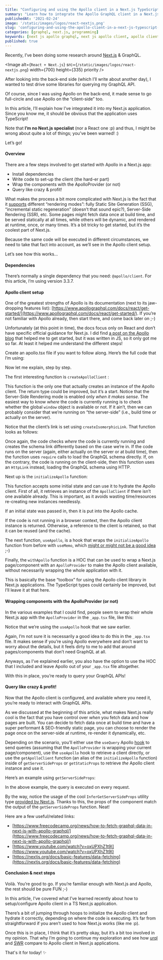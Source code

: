 ```yaml
---
title: "Configuring and using the Apollo client in a Next.js TypeScript application"
summary: "Learn how to integrate the Apollo GraphQL client in a Next.js TypeScript application"
publishedAt: '2021-02-24'
image: '/static/images/logos/react-nextjs.png'
slug: 'configuring-and-using-the-apollo-client-in-a-next-js-typescript-application'
categories: [graphql, next.js, programming]
keywords: [next js apollo graphql, next js apollo client, apollo client next.js, apollo client nextjs]
published: true
---
```


Recently, I’ve been doing some research around [Next.js](https://nextjs.org/) & GraphQL.

<Image
  alt={`React + Next.js`}
  src={`/static/images/logos/react-nextjs.png`}
  width={700}
  height={335}
  priority
/>

After looking into the back-end side (which I’ll write about another day), I wanted to test drive some libraries for querying my GraphQL API.

Of course, since I was using Apollo on the back-end, it made sense to go full-circle and use Apollo on the “client-side” too.

In this article, I’ll explain how I’ve integrated it into my Next.js application. Since you know me, it should be obvious that the application uses TypeScript!

Note that **I’m no Next.js specialist** (nor a React one :p) and thus, I might be wrong about quite a lot of things; you’ve been warned! :)

Let’s go!

#### Overview

There are a few steps involved to get started with Apollo in a Next.js app:

* Install dependencies
* Write code to set-up the client (the hard-er part)
* Wrap the components with the ApolloProvider (or not)
* Query like crazy & profit!

What makes the process a bit more complicated with Next.js is the fact that it [supports](https://nextjs.org/docs/basic-features/pages) different “rendering modes”: fully Static Site Generation (SSG), “incremental static regeneration” (doesn’t that sound epic?), Server-Side Rendering (SSR), etc. Some pages might fetch data once at build time, and be served statically at all times, while others will be dynamic, and rendered at runtime, once, or many times. It’s a bit tricky to get started, but it’s the coolest part of Next.js.

Because the same code will be executed in different circumstances, we need to take that fact into account, as we’ll see in the Apollo client setup.

Let’s see how this works…

#### Dependencies

There’s normally a single dependency that you need: `@apollo/client`. For this article, I’m using version 3.3.7.

#### Apollo client setup

One of the greatest strengths of Apollo is its documentation (next to its jaw-dropping features list): [https://www.apollographql.com/docs/react/get-started/](https://www.apollographql.com/docs/react/get-started/). If you’re not familiar with Apollo already, then start there, and come back later on ;-)

Unfortunately (at this point in time), the docs focus only on React and don’t have specific official guidance for Next.js. I did find [a post on the Apollo blog](https://www.apollographql.com/blog/building-a-next-js-app-with-apollo-client-slash-graphql/) that helped me to get started, but it was written in JS, so it only got me so far. At least it helped me understand the different steps!

Create an apollo.tsx file if you want to follow along. Here’s the full code that I’m using:

<Gist gistLink="dsebastien/6423e854305255c8b005be76fb28a98c" />

Now let me explain, step by step.

The first interesting function is `createApolloClient` :

<Gist gistLink="dsebastien/d8fc7b5aabe282e354a2670369ada9ac" />

This function is the only one that actually creates an instance of the Apollo client. The return type could be improved, but it’s a start. Notice that the Server-Side Rendering mode is enabled only _when it makes sense_. The easiest way to know _where_ the code is currently running is to check whether the global `window` object is available or not. If it ain’t, then we can probably consider that we’re running on “the server-side” (i.e., build time or actually on the server).

Notice that the client’s link is set using `createIsomorphicLink`. That function looks as follows:

<Gist gistLink="dsebastien/75977cf2f66dc66e4a1a665681422cd6" />

Once again, the code checks _where_ the code is currently running and creates the schema link differently based on the case we’re in. If the code runs on the server (again, either actually on the server or at build time), then the function uses `require` calls to load the GraphQL schema directly. If, on the contrary, the code is running on the client-side, then this function uses an `HttpLink` instead, loading the GraphQL schema using HTTP.

Next up is the `initializeApollo` function:

<Gist gistLink="dsebastien/8965ed3f4b28e016c102579115519d4d" />

This function accepts some initial state and can use it to hydrate the Apollo client. First of all, it retrieves an instance of the `ApolloClient` if there isn’t one available already. This is important, as it avoids wasting time/resources re-creating new instances needlessly.

If an initial state was passed in, then it is put into the Apollo cache.

If the code is not running in a browser context, then the Apollo client instance is returned. Otherwise, a reference to the client is retained, so that it can be reused (and the cache).

The next function, `useApollo`, is a hook that wraps the `initializeApollo` function from before with `useMemo`, which [might or might not be a good idea](https://kentcdodds.com/blog/usememo-and-usecallback) ;-)

<Gist gistLink="dsebastien/4c42fe961f2f1a5b063f02def19bd5de" />

Finally, the `withApollo` function is a HOC that can be used to wrap a Next.js page/component with an `ApolloProvider` to make the Apollo client available, without necessarily wrapping the whole application with it.

This is basically the base “toolbox” for using the Apollo client library in Next.js applications. The TypeScript types could certainly be improved, but I’ll leave it at that here.

#### Wrapping components with the ApolloProvider (or not)

In the various examples that I could find, people seem to wrap their whole Next.js app with the `ApolloProvider` in the `_app.tsx` file, like this:

<Gist gistLink="dsebastien/cbae10e772e8a632d796ace71829f9ed" />

Notice that we’re using the `useApollo` hook that we saw earlier.

Again, I’m not sure it is necessarily a good idea to do this in the `_app.tsx` file. It makes sense if you’re using Apollo everywhere and don’t want to worry about the details, but it feels dirty to me to add that around pages/components that don’t need GraphQL at all.

Anyways, as I’ve explained earlier, you also have the option to use the HOC that I included and leave Apollo out of your `_app.tsx` file altogether.

With this in place, you’re ready to query your GraphQL APIs!

#### Query like crazy & profit!

Now that the Apollo client is configured, and available where you need it, you’re ready to interact with GraphQL APIs.

As we discussed at the beginning of this article, what makes Next.js really cool is the fact that you have control over _when_ you fetch data and how pages are built. You can decide to fetch data once at build time and have a super performant & SEO-friendly static page, you can choose to render the page once on the server-side at runtime, re-render it dynamically, etc.

Depending on the scenario, you’ll either use the `useQuery` Apollo [hook](https://www.apollographql.com/docs/react/get-started/#request-data) to send queries (assuming that the `ApolloProvider` is wrapping your current page/component), use the `useApollo` hook to retrieve a client directly, or use the `getApolloClient` function (an alias of the `initializeApollo` function) inside of `getServerSideProps` or `getStaticProps` to retrieve _the_ Apollo client instance and use it.

Here’s an example using `getServerSideProps`:

<Gist gistLink="dsebastien/581c5f74369d92c3722b719d55a744a0" />

In the above example, the query is executed on every request.

By the way, notice the usage of the cool `InferGetServerSideProps` utility type [provided by Next.js](https://nextjs.org/docs/basic-features/data-fetching#typescript-use-getserversideprops). Thanks to this, the props of the component match the output of the `getServerSideProps` function. Neat!

Here are a few useful/related links:

* [https://www.freecodecamp.org/news/how-to-fetch-graphql-data-in-next-js-with-apollo-graphql/](https://www.freecodecamp.org/news/how-to-fetch-graphql-data-in-next-js-with-apollo-graphql/)
* [https://www.youtube.com/watch?v=oxUPXhZ1t9I](https://www.youtube.com/watch?v=oxUPXhZ1t9I)
* [https://nextjs.org/docs/basic-features/data-fetching](https://nextjs.org/docs/basic-features/data-fetching)

#### Conclusion & next steps

Voilà. You’re good to go. If you’re familiar enough with Next.js and Apollo, the rest should be pure FUN ;-)

In this article, I’ve covered what I’ve learned recently about how to setup/configure Apollo client in a TS Next.js application.

There’s a bit of jumping through hoops to initialize the Apollo client and hydrate it correctly, depending on where the code is executing. It’s far from straightforward if you aren’t used to how Next.js works (like me :p).

Once this is in place, I think that it’s pretty okay, but it’s a bit too involved in my opinion. That why I’m going to continue my exploration and see how [urql](https://github.com/FormidableLabs/urql) and [SWR](https://github.com/vercel/swr) compare to Apollo client in Next.js applications.

That's it for today! ✨

<BlogPostSignature />
